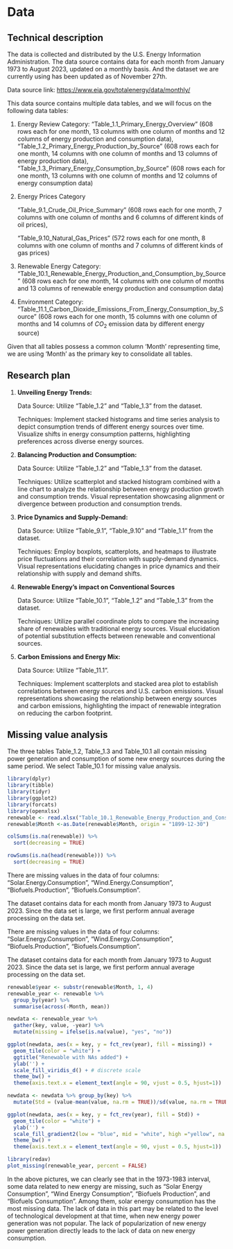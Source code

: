 # Data

## Technical description

The data is collected and distributed by the U.S. Energy Information Administration. The data source contains data for each month from January 1973 to August 2023, updated on a monthly basis. And the dataset we are currently using has been updated as of November 27th.

Data source link: <https://www.eia.gov/totalenergy/data/monthly/>

This data source contains multiple data tables, and we will focus on the following data tables:

1.  Energy Review Category: "Table_1.1_Primary_Energy_Overview" (608 rows each for one month, 13 columns with one column of months and 12 columns of energy production and consumption data), "Table_1.2_Primary_Energy_Production_by_Source" (608 rows each for one month, 14 columns with one column of months and 13 columns of energy production data), "Table_1.3_Primary_Energy_Consumption_by_Source" (608 rows each for one month, 13 columns with one column of months and 12 columns of energy consumption data)

2.  Energy Prices Category

    "Table_9.1_Crude_Oil_Price_Summary" (608 rows each for one month, 7 columns with one column of months and 6 columns of different kinds of oil prices),

    "Table_9.10_Natural_Gas_Prices" (572 rows each for one month, 8 columns with one column of months and 7 columns of different kinds of gas prices)

3.  Renewable Energy Category: "Table_10.1_Renewable_Energy_Production_and_Consumption_by_Source" (608 rows each for one month, 14 columns with one column of months and 13 columns of renewable energy production and consumption data)

4.  Environment Category: "Table_11.1_Carbon_Dioxide_Emissions_From_Energy_Consumption_by_Source" (608 rows each for one month, 15 columns with one column of months and 14 columns of $CO_2$ emission data by different energy source)

Given that all tables possess a common column 'Month' representing time, we are using 'Month' as the primary key to consolidate all tables.

## Research plan

1.  **Unveiling Energy Trends:**

    Data Source: Utilize "Table_1.2" and "Table_1.3" from the dataset.

    Techniques: Implement stacked histograms and time series analysis to depict consumption trends of different energy sources over time. Visualize shifts in energy consumption patterns, highlighting preferences across diverse energy sources.

2.  **Balancing Production and Consumption:**

    Data Source: Utilize "Table_1.2" and "Table_1.3" from the dataset.

    Techniques: Utilize scatterplot and stacked histogram combined with a line chart to analyze the relationship between energy production growth and consumption trends. Visual representation showcasing alignment or divergence between production and consumption trends.

3.  **Price Dynamics and Supply-Demand:**

    Data Source: Utilize "Table_9.1", "Table_9.10" and "Table_1.1" from the dataset.

    Techniques: Employ boxplots, scatterplots, and heatmaps to illustrate price fluctuations and their correlation with supply-demand dynamics. Visual representations elucidating changes in price dynamics and their relationship with supply and demand shifts.

4.  **Renewable Energy's impact on Conventional Sources**

    Data Source: Utilize "Table_10.1", "Table_1.2" and "Table_1.3" from the dataset.

    Techniques: Utilize parallel coordinate plots to compare the increasing share of renewables with traditional energy sources. Visual elucidation of potential substitution effects between renewable and conventional sources.

5.  **Carbon Emissions and Energy Mix:**

    Data Source: Utilize "Table_11.1".

    Techniques: Implement scatterplots and stacked area plot to establish correlations between energy sources and U.S. carbon emissions. Visual representations showcasing the relationship between energy sources and carbon emissions, highlighting the impact of renewable integration on reducing the carbon footprint.

## Missing value analysis

The three tables Table_1.2, Table_1.3 and Table_10.1 all contain missing power generation and consumption of some new energy sources during the same period. We select Table_10.1 for missing value analysis.

```r
library(dplyr)
library(tibble)
library(tidyr)
library(ggplot2)
library(forcats)
library(openxlsx)
renewable <- read.xlsx("Table_10.1_Renewable_Energy_Production_and_Consumption_by_Source.xlsx")
renewable$Month <-as.Date(renewable$Month, origin = "1899-12-30")
```

```r
colSums(is.na(renewable)) %>%
  sort(decreasing = TRUE)
```

```r
rowSums(is.na(head(renewable))) %>%
  sort(decreasing = TRUE)
```
There are missing values in the data of four columns: "Solar.Energy.Consumption", "Wind.Energy.Consumption", "Biofuels.Production", "Biofuels.Consumption".

The dataset contains data for each month from January 1973 to August 2023. Since the data set is large, we first perform annual average processing on the data set.

There are missing values in the data of four columns: "Solar.Energy.Consumption", "Wind.Energy.Consumption", "Biofuels.Production", "Biofuels.Consumption".

The dataset contains data for each month from January 1973 to August 2023. Since the data set is large, we first perform annual average processing on the data set.

```r
renewable$year <- substr(renewable$Month, 1, 4)
renewable_year <- renewable %>%
  group_by(year) %>%
  summarise(across(-Month, mean))

newdata <- renewable_year %>%
  gather(key, value, -year) %>%
  mutate(missing = ifelse(is.na(value), "yes", "no"))
```

```r
ggplot(newdata, aes(x = key, y = fct_rev(year), fill = missing)) +
  geom_tile(color = "white") + 
  ggtitle("Renewable with NAs added") +
  ylab('') + 
  scale_fill_viridis_d() + # discrete scale
  theme_bw() +
  theme(axis.text.x = element_text(angle = 90, vjust = 0.5, hjust=1))
```

```r
newdata <- newdata %>% group_by(key) %>% 
  mutate(Std = (value-mean(value, na.rm = TRUE))/sd(value, na.rm = TRUE)) %>% ungroup()

ggplot(newdata, aes(x = key, y = fct_rev(year), fill = Std)) +
  geom_tile(color = "white") + 
  ylab('') + 
  scale_fill_gradient2(low = "blue", mid = "white", high ="yellow", na.value = "black") +
  theme_bw() +
  theme(axis.text.x = element_text(angle = 90, vjust = 0.5, hjust=1))
```

```r
library(redav)
plot_missing(renewable_year, percent = FALSE)
```

In the above pictures, we can clearly see that in the 1973-1983 interval, some data related to new energy are missing, such as "Solar Energy Consumption", "Wind Energy Consumption", "Biofuels Production", and "Biofuels Consumption". Among them, solar energy consumption has the most missing data. The lack of data in this part may be related to the level of technological development at that time, when new energy power generation was not popular. The lack of popularization of new energy power generation directly leads to the lack of data on new energy consumption.
